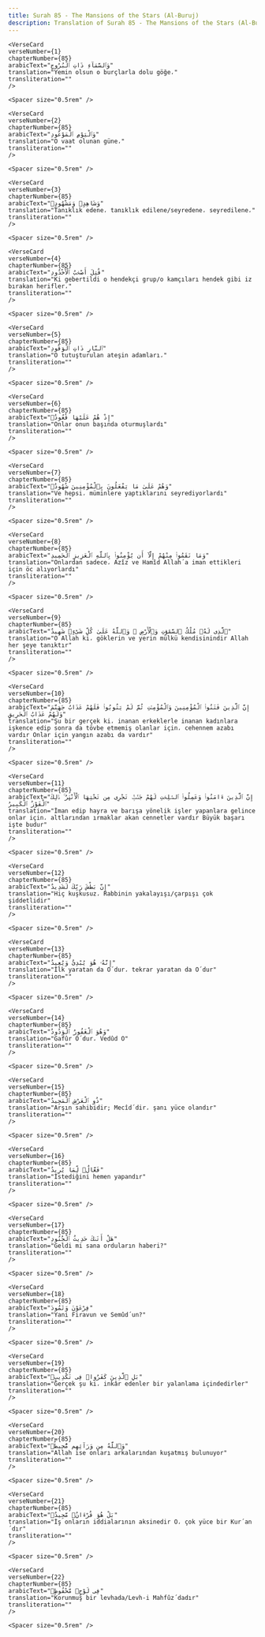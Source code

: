 ```yaml
---
title: Surah 85 - The Mansions of the Stars (Al-Buruj)  
description: Translation of Surah 85 - The Mansions of the Stars (Al-Buruj) in Turkish
---
```







    <VerseCard 
    verseNumber={1}
    chapterNumber={85}
    arabicText="وَٱلسَّمَآءِ ذَاتِ ٱلْبُرُوجِ"
    translation="Yemin olsun o burçlarla dolu göğe،"
    transliteration=""
    />

    <Spacer size="0.5rem" />
                
    <VerseCard 
    verseNumber={2}
    chapterNumber={85}
    arabicText="وَٱلْيَوْمِ ٱلْمَوْعُودِ"
    translation="O vaat olunan güne،"
    transliteration=""
    />

    <Spacer size="0.5rem" />
                
    <VerseCard 
    verseNumber={3}
    chapterNumber={85}
    arabicText="وَشَاهِدٍۢ وَمَشْهُودٍۢ"
    translation="Tanıklık edene، tanıklık edilene/seyredene، seyredilene،"
    transliteration=""
    />

    <Spacer size="0.5rem" />
                
    <VerseCard 
    verseNumber={4}
    chapterNumber={85}
    arabicText="قُتِلَ أَصْحَٰبُ ٱلْأُخْدُودِ"
    translation="Ki gebertildi o hendekçi grup/o kamçıları hendek gibi iz bırakan herifler،"
    transliteration=""
    />

    <Spacer size="0.5rem" />
                
    <VerseCard 
    verseNumber={5}
    chapterNumber={85}
    arabicText="ٱلنَّارِ ذَاتِ ٱلْوَقُودِ"
    translation="O tutuşturulan ateşin adamları،"
    transliteration=""
    />

    <Spacer size="0.5rem" />
                
    <VerseCard 
    verseNumber={6}
    chapterNumber={85}
    arabicText="إِذْ هُمْ عَلَيْهَا قُعُودٌۭ"
    translation="Onlar onun başında oturmuşlardı"
    transliteration=""
    />

    <Spacer size="0.5rem" />
                
    <VerseCard 
    verseNumber={7}
    chapterNumber={85}
    arabicText="وَهُمْ عَلَىٰ مَا يَفْعَلُونَ بِٱلْمُؤْمِنِينَ شُهُودٌۭ"
    translation="Ve hepsi، müminlere yaptıklarını seyrediyorlardı"
    transliteration=""
    />

    <Spacer size="0.5rem" />
                
    <VerseCard 
    verseNumber={8}
    chapterNumber={85}
    arabicText="وَمَا نَقَمُوا۟ مِنْهُمْ إِلَّآ أَن يُؤْمِنُوا۟ بِٱللَّهِ ٱلْعَزِيزِ ٱلْحَمِيدِ"
    translation="Onlardan sadece، Azîz ve Hamîd Allah´a iman ettikleri için öc alıyorlardı"
    transliteration=""
    />

    <Spacer size="0.5rem" />
                
    <VerseCard 
    verseNumber={9}
    chapterNumber={85}
    arabicText="ٱلَّذِى لَهُۥ مُلْكُ ٱلسَّمَٰوَٰتِ وَٱلْأَرْضِ ۚ وَٱللَّهُ عَلَىٰ كُلِّ شَىْءٍۢ شَهِيدٌ"
    translation="O Allah ki، göklerin ve yerin mülkü kendisinindir Allah her şeye tanıktır"
    transliteration=""
    />

    <Spacer size="0.5rem" />
                
    <VerseCard 
    verseNumber={10}
    chapterNumber={85}
    arabicText="إِنَّ ٱلَّذِينَ فَتَنُوا۟ ٱلْمُؤْمِنِينَ وَٱلْمُؤْمِنَٰتِ ثُمَّ لَمْ يَتُوبُوا۟ فَلَهُمْ عَذَابُ جَهَنَّمَ وَلَهُمْ عَذَابُ ٱلْحَرِيقِ"
    translation="Şu bir gerçek ki، inanan erkeklerle inanan kadınlara işkence edip sonra da tövbe etmemiş olanlar için، cehennem azabı vardır Onlar için yangın azabı da vardır"
    transliteration=""
    />

    <Spacer size="0.5rem" />
                
    <VerseCard 
    verseNumber={11}
    chapterNumber={85}
    arabicText="إِنَّ ٱلَّذِينَ ءَامَنُوا۟ وَعَمِلُوا۟ ٱلصَّٰلِحَٰتِ لَهُمْ جَنَّٰتٌۭ تَجْرِى مِن تَحْتِهَا ٱلْأَنْهَٰرُ ۚ ذَٰلِكَ ٱلْفَوْزُ ٱلْكَبِيرُ"
    translation="İman edip hayra ve barışa yönelik işler yapanlara gelince onlar için، altlarından ırmaklar akan cennetler vardır Büyük başarı işte budur"
    transliteration=""
    />

    <Spacer size="0.5rem" />
                
    <VerseCard 
    verseNumber={12}
    chapterNumber={85}
    arabicText="إِنَّ بَطْشَ رَبِّكَ لَشَدِيدٌ"
    translation="Hiç kuşkusuz، Rabbinin yakalayışı/çarpışı çok şiddetlidir"
    transliteration=""
    />

    <Spacer size="0.5rem" />
                
    <VerseCard 
    verseNumber={13}
    chapterNumber={85}
    arabicText="إِنَّهُۥ هُوَ يُبْدِئُ وَيُعِيدُ"
    translation="İlk yaratan da O´dur، tekrar yaratan da O´dur"
    transliteration=""
    />

    <Spacer size="0.5rem" />
                
    <VerseCard 
    verseNumber={14}
    chapterNumber={85}
    arabicText="وَهُوَ ٱلْغَفُورُ ٱلْوَدُودُ"
    translation="Gafûr O´dur، Vedûd O"
    transliteration=""
    />

    <Spacer size="0.5rem" />
                
    <VerseCard 
    verseNumber={15}
    chapterNumber={85}
    arabicText="ذُو ٱلْعَرْشِ ٱلْمَجِيدُ"
    translation="Arşın sahibidir; Mecîd´dir، şanı yüce olandır"
    transliteration=""
    />

    <Spacer size="0.5rem" />
                
    <VerseCard 
    verseNumber={16}
    chapterNumber={85}
    arabicText="فَعَّالٌۭ لِّمَا يُرِيدُ"
    translation="İstediğini hemen yapandır"
    transliteration=""
    />

    <Spacer size="0.5rem" />
                
    <VerseCard 
    verseNumber={17}
    chapterNumber={85}
    arabicText="هَلْ أَتَىٰكَ حَدِيثُ ٱلْجُنُودِ"
    translation="Geldi mi sana orduların haberi?"
    transliteration=""
    />

    <Spacer size="0.5rem" />
                
    <VerseCard 
    verseNumber={18}
    chapterNumber={85}
    arabicText="فِرْعَوْنَ وَثَمُودَ"
    translation="Yani Firavun ve Semûd´un?"
    transliteration=""
    />

    <Spacer size="0.5rem" />
                
    <VerseCard 
    verseNumber={19}
    chapterNumber={85}
    arabicText="بَلِ ٱلَّذِينَ كَفَرُوا۟ فِى تَكْذِيبٍۢ"
    translation="Gerçek şu ki، inkâr edenler bir yalanlama içindedirler"
    transliteration=""
    />

    <Spacer size="0.5rem" />
                
    <VerseCard 
    verseNumber={20}
    chapterNumber={85}
    arabicText="وَٱللَّهُ مِن وَرَآئِهِم مُّحِيطٌۢ"
    translation="Allah ise onları arkalarından kuşatmış bulunuyor"
    transliteration=""
    />

    <Spacer size="0.5rem" />
                
    <VerseCard 
    verseNumber={21}
    chapterNumber={85}
    arabicText="بَلْ هُوَ قُرْءَانٌۭ مَّجِيدٌۭ"
    translation="İş onların iddialarının aksinedir O، çok yüce bir Kur´an´dır"
    transliteration=""
    />

    <Spacer size="0.5rem" />
                
    <VerseCard 
    verseNumber={22}
    chapterNumber={85}
    arabicText="فِى لَوْحٍۢ مَّحْفُوظٍۭ"
    translation="Korunmuş bir levhada/Levh-i Mahfûz´dadır"
    transliteration=""
    />

    <Spacer size="0.5rem" />
                